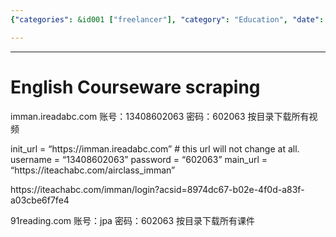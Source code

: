 ```yaml
---
{"categories": &id001 ["freelancer"], "category": "Education", "date": "2023-12-22 23:52:59", "description": "This article offers login details and website links for accessing English course materials from platforms such as imman.ireadabc.com and 91reading.com. It provides usernames, passwords, and download access to lesson resources.", "tags": *id001, "title": "English Courseware scraping"}

---
```


------

# English Courseware scraping

imman.ireadabc.com  账号：13408602063 密码：602063 按目录下载所有视频

init_url = "https://imman.ireadabc.com"
# this url will not change at all.
username = "13408602063"
password = "602063"
main_url = "https://iteachabc.com/airclass_imman"

https://iteachabc.com/imman/login?acsid=8974dc67-b02e-4f0d-a83f-a03cbe6f7fe4


91reading.com  账号：jpa 密码：602063 按目录下载所有课件

